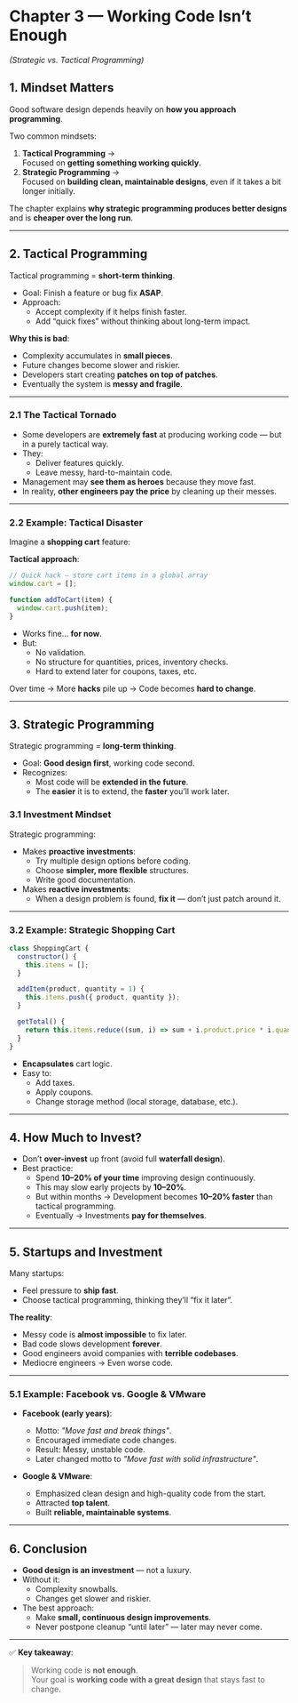# Chapter 3 — Working Code Isn’t Enough

_(Strategic vs. Tactical Programming)_

## 1. **Mindset Matters**

Good software design depends heavily on **how you approach programming**.

Two common mindsets:

1. **Tactical Programming** →  
   Focused on **getting something working quickly**.
2. **Strategic Programming** →  
   Focused on **building clean, maintainable designs**, even if it takes a bit longer initially.

The chapter explains **why strategic programming produces better designs** and is **cheaper over the long run**.

---

## 2. **Tactical Programming**

Tactical programming = **short-term thinking**.

- Goal: Finish a feature or bug fix **ASAP**.
- Approach:
  - Accept complexity if it helps finish faster.
  - Add “quick fixes” without thinking about long-term impact.

**Why this is bad**:

- Complexity accumulates in **small pieces**.
- Future changes become slower and riskier.
- Developers start creating **patches on top of patches**.
- Eventually the system is **messy and fragile**.

---

### 2.1 **The Tactical Tornado**

- Some developers are **extremely fast** at producing working code — but in a purely tactical way.
- They:
  - Deliver features quickly.
  - Leave messy, hard-to-maintain code.
- Management may **see them as heroes** because they move fast.
- In reality, **other engineers pay the price** by cleaning up their messes.

---

### 2.2 Example: Tactical Disaster

Imagine a **shopping cart** feature:

**Tactical approach**:

```js
// Quick hack — store cart items in a global array
window.cart = [];

function addToCart(item) {
  window.cart.push(item);
}
```

- Works fine… **for now**.
- But:
  - No validation.
  - No structure for quantities, prices, inventory checks.
  - Hard to extend later for coupons, taxes, etc.

Over time → More **hacks** pile up → Code becomes **hard to change**.

---

## 3. **Strategic Programming**

Strategic programming = **long-term thinking**.

- Goal: **Good design first**, working code second.
- Recognizes:
  - Most code will be **extended in the future**.
  - The **easier** it is to extend, the **faster** you’ll work later.

### 3.1 **Investment Mindset**

Strategic programming:

- Makes **proactive investments**:
  - Try multiple design options before coding.
  - Choose **simpler, more flexible** structures.
  - Write good documentation.
- Makes **reactive investments**:
  - When a design problem is found, **fix it** — don’t just patch around it.

---

### 3.2 Example: Strategic Shopping Cart

```js
class ShoppingCart {
  constructor() {
    this.items = [];
  }

  addItem(product, quantity = 1) {
    this.items.push({ product, quantity });
  }

  getTotal() {
    return this.items.reduce((sum, i) => sum + i.product.price * i.quantity, 0);
  }
}
```

- **Encapsulates** cart logic.
- Easy to:
  - Add taxes.
  - Apply coupons.
  - Change storage method (local storage, database, etc.).

---

## 4. **How Much to Invest?**

- Don’t **over-invest** up front (avoid full **waterfall design**).
- Best practice:
  - Spend **10–20% of your time** improving design continuously.
  - This may slow early projects by **10–20%**.
  - But within months → Development becomes **10–20% faster** than tactical programming.
  - Eventually → Investments **pay for themselves**.

---

## 5. **Startups and Investment**

Many startups:

- Feel pressure to **ship fast**.
- Choose tactical programming, thinking they’ll “fix it later”.

**The reality**:

- Messy code is **almost impossible** to fix later.
- Bad code slows development **forever**.
- Good engineers avoid companies with **terrible codebases**.
- Mediocre engineers → Even worse code.

---

### 5.1 Example: Facebook vs. Google & VMware

- **Facebook (early years)**:

  - Motto: _"Move fast and break things"_.
  - Encouraged immediate code changes.
  - Result: Messy, unstable code.
  - Later changed motto to _"Move fast with solid infrastructure"_.

- **Google & VMware**:
  - Emphasized clean design and high-quality code from the start.
  - Attracted **top talent**.
  - Built **reliable, maintainable systems**.

---

## 6. **Conclusion**

- **Good design is an investment** — not a luxury.
- Without it:
  - Complexity snowballs.
  - Changes get slower and riskier.
- The best approach:
  - Make **small, continuous design improvements**.
  - Never postpone cleanup “until later” — later may never come.

---

✅ **Key takeaway**:

> Working code is **not enough**.  
> Your goal is **working code with a great design** that stays fast to change.
